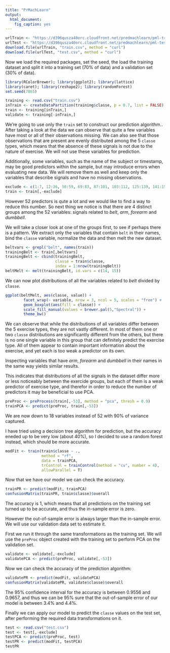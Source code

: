 ```yaml
---
title: "PrMachLearn"
output:
  html_document:
    fig_caption: yes
---
```


```r
urlTrain <- "https://d396qusza40orc.cloudfront.net/predmachlearn/pml-training.csv"
urlTest <- "https://d396qusza40orc.cloudfront.net/predmachlearn/pml-testing.csv"
download.file(urlTrain, "train.csv", method = "curl")
download.file(urlTest, "test.csv", method = "curl")
```

Now we load the required packages, set the seed, the load the training dataset and split it into a training set (70% of data) and a validation set (30% of data).
```r
library(RColorBrewer); library(ggplot2); library(lattice)
library(caret); library(reshape2); library(randomForest)
set.seed(7865)
```

```r
training <- read.csv("train.csv")
inTrain <- createDataPartition(training$classe, p = 0.7, list = FALSE)
train <- training[inTrain,]
validate <- training[-inTrain,]
```

We're going to use only the `train` set to construct our prediction algorithm..
After taking a look at the data we can observe that quite a few variables have most or all of their observations missing. We can also see that those observations that are present are evenly distributed among the 5 `classe` types, which means that the absence of these signals is not due to the nature of exercise. We will not use these variables for prediction.

Additionally, some variables, such as the name of the subject or timestamp, may be good predictors within the sample, but may introduce errors when evaluating new data. We will remove them as well and keep only the variables that describe signals and have no missing observations.

```r
exclude <- c(1:7, 12:36, 50:59, 69:83, 87:101, 103:112, 125:139, 141:150)
train <- train[,-exclude]
```

However 52 predictors is qute a lot and we would like to find a way to reduce this number. So next thing we notice is that there are 4 distinct groups among the 52 variables: signals related to *belt*, *arm*, *forearm* and *dumbbell*.

We will take a closer look at one of the groups first, to see if perhaps there is a pattern.
We extract only the variables that contain `belt` in their names, bind the `classe` variable, normalize the data and then melt the new dataset.
```r
beltvars <- grepl("belt", names(train))
trainingBelt <- train[,beltvars]
trainingBelt <- cbind(trainingBelt, 
                      classe = train$classe, 
                      index = 1:nrow(trainingBelt))
beltMelt <- melt(trainingBelt, id.vars = c(14, 15))
```
We can now plot distributions of all the variables related to *belt* divided by `classe`.
```r
ggplot(beltMelt, aes(classe, value)) +
        facet_wrap(~ variable, nrow = 3, ncol = 5, scales = "free") +
        geom_boxplot(aes(fill = classe)) +
        scale_fill_manual(values = brewer.pal(5,"Spectral")) +
        theme_bw()
```
We can observe that while the distributions of all variables differ between the 5 exercise types, they are not vastly different. In most of them one or two `classe` distributions are significantly different from the others, but there is no one single variable in this group that can definitely predict the exercise type. All of them appear to contain important information about the exercise, and yet each is too weak a predictor on its own.

Inspecting variables that have *arm*, *forearm* and *dumbbell* in their names in the same way yields similar results.

This indicates that distributions of all the signals in the dataset differ more or less noticeably between the exercide groups, but each of them is a weak predictor of exercise type, and therefor in order to reduce the number of predictors it may be beneficial to use PCA.

```r
preProc <- preProcess(train[,-53], method = "pca", thresh = 0.9)
trainPCA <- predict(preProc, train[,-53])
```

We are now down to 18 variables instead of 52 with 90% of variance captured.

I have tried using a decision tree algorithm for prediction, but the accuracy eneded up to be very low (about 40%), so I decided to use a random forest instead, which should be more accurate.
```r
modFit <- train(train$classe ~ ., 
                method = "rf", 
                data = trainPCA, 
                trControl = trainControl(method = "cv", number = 4),
                allowParallel = T)
```
Now that we have our model we can check the accuracy.
```r
trainPR <- predict(modFit, trainPCA)
confusionMatrix(trainPR, train$classe)$overall
```
The accuracy is 1, which means that all predictions on the training set turned up to be accurate, and thus the in-sample error is zero.

However the out-of-sample error is always larger than the in-sample error. We will use our validation data set to estimate it.

First we run it through the same transformations as the training set.
We will use the `preProc` object created with the training set to perform PCA on the validation set.
```r
validate <- validate[,-exclude]
validatePCA <- predict(preProc, validate[,-53])
```
Now we can check the accuracy of the prediction algorithm:
```r
validatePR <- predict(modFit, validatePCA)
confusionMatrix(validatePR, validate$classe)$overall
```
The 95% confidence interval for the accuracy is between 0.9556 and 0.9657, and thus we can be 95% sure that the out-of-sample error of our model is between 3.4% and 4.4%.

Finally we can apply our model to predict the `classe` values on the test set, after performing the required data transformations on it.

```r
test <- read.csv("test.csv")
test <- test[,-exclude]
testPCA <- predict(preProc, test)
testPR <- predict(modFit, testPCA)
testPR
```


